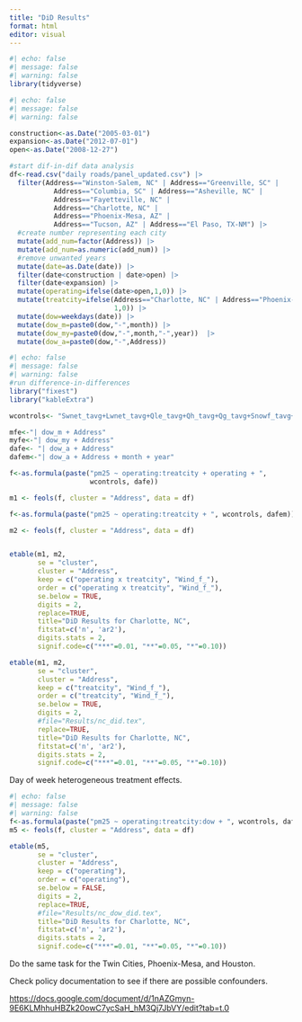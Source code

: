```yaml
---
title: "DiD Results"
format: html
editor: visual
---
```


```r
#| echo: false
#| message: false
#| warning: false
library(tidyverse)
```

```r
#| echo: false
#| message: false
#| warning: false

construction<-as.Date("2005-03-01")
expansion<-as.Date("2012-07-01")
open<-as.Date("2008-12-27")

#start dif-in-dif data analysis
df<-read.csv("daily roads/panel_updated.csv") |>
  filter(Address=="Winston-Salem, NC" | Address=="Greenville, SC" | 
           Address=="Columbia, SC" | Address=="Asheville, NC" |
           Address=="Fayetteville, NC" | 
           Address=="Charlotte, NC" |
           Address=="Phoenix-Mesa, AZ" | 
           Address=="Tucson, AZ" | Address=="El Paso, TX-NM") |>
  #create number representing each city
  mutate(add_num=factor(Address)) |>
  mutate(add_num=as.numeric(add_num)) |>
  #remove unwanted years
  mutate(date=as.Date(date)) |>
  filter(date<construction | date>open) |> 
  filter(date<expansion) |>
  mutate(operating=ifelse(date>open,1,0)) |>
  mutate(treatcity=ifelse(Address=="Charlotte, NC" | Address=="Phoenix-Mesa, AZ",
                          1,0)) |>
  mutate(dow=weekdays(date)) |>
  mutate(dow_m=paste0(dow,"-",month)) |>
  mutate(dow_my=paste0(dow,"-",month,"-",year))  |>
  mutate(dow_a=paste0(dow,"-",Address))
```

```r
#| echo: false
#| message: false
#| warning: false
#run difference-in-differences
library("fixest")
library("kableExtra")

wcontrols<- "Swnet_tavg+Lwnet_tavg+Qle_tavg+Qh_tavg+Qg_tavg+Snowf_tavg+Rainf_tavg+Evap_tavg+Qs_tavg+Qsb_tavg+Qsm_tavg+SnowT_tavg+AvgSurfT_tavg+SWE_tavg+SnowDepth_tavg+SoilMoist_S_tavg+SoilMoist_RZ_tavg+SoilMoist_P_tavg+ECanop_tavg+TVeg_tavg+ESoil_tavg+CanopInt_tavg+EvapSnow_tavg+ACond_tavg+TWS_tavg+GWS_tavg+Wind_f_tavg+Rainf_f_tavg+Tair_f_tavg+Qair_f_tavg+Psurf_f_tavg+SWdown_f_tavg+LWdown_f_tavg"
```

```r
mfe<-"| dow_m + Address"
myfe<-"| dow_my + Address"
dafe<- "| dow_a + Address"
dafem<-"| dow_a + Address + month + year"

f<-as.formula(paste("pm25 ~ operating:treatcity + operating + ", 
                    wcontrols, dafe))

m1 <- feols(f, cluster = "Address", data = df)

f<-as.formula(paste("pm25 ~ operating:treatcity + ", wcontrols, dafem))

m2 <- feols(f, cluster = "Address", data = df)


etable(m1, m2, 
       se = "cluster",
       cluster = "Address",
       keep = c("operating x treatcity", "Wind_f_"),
       order = c("operating x treatcity", "Wind_f_"),
       se.below = TRUE,
       digits = 2,
       replace=TRUE,
       title="DiD Results for Charlotte, NC",
       fitstat=c('n', 'ar2'),
       digits.stats = 2,
       signif.code=c("***"=0.01, "**"=0.05, "*"=0.10))

etable(m1, m2, 
       se = "cluster",
       cluster = "Address",
       keep = c("treatcity", "Wind_f_"),
       order = c("treatcity", "Wind_f_"),
       se.below = TRUE,
       digits = 2,
       #file="Results/nc_did.tex",
       replace=TRUE,
       title="DiD Results for Charlotte, NC",
       fitstat=c('n', 'ar2'),
       digits.stats = 2,
       signif.code=c("***"=0.01, "**"=0.05, "*"=0.10))


```

Day of week heterogeneous treatment effects.

```r
#| echo: false
#| message: false
#| warning: false
f<-as.formula(paste("pm25 ~ operating:treatcity:dow + ", wcontrols, dafe))
m5 <- feols(f, cluster = "Address", data = df)

etable(m5, 
       se = "cluster",
       cluster = "Address",
       keep = c("operating"),
       order = c("operating"),
       se.below = FALSE,
       digits = 2,
       replace=TRUE,
       #file="Results/nc_dow_did.tex",
       title="DiD Results for Charlotte, NC",
       fitstat=c('n', 'ar2'),
       digits.stats = 2,
       signif.code=c("***"=0.01, "**"=0.05, "*"=0.10))
```

Do the same task for the Twin Cities, Phoenix-Mesa, and Houston.

Check policy documentation to see if there are possible confounders.

<https://docs.google.com/document/d/1nAZGmyn-9E6KLMhhuHBZk20owC7ycSaH_hM3Qj7JbVY/edit?tab=t.0>

